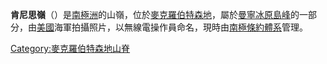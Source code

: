{{coord|70|57|S|71|30|E|source:GNIS|display=title}}

'''肯尼思嶺'''（{{lang-en|Kenneth Ridge}}）是[[南極洲|南極洲]]的山嶺，位於[[麥克羅伯特森地|麥克羅伯特森地]]，屬於[[曼寧冰原島峰|曼寧冰原島峰]]的一部分，由[[美國|美國]]海軍拍攝照片，以無線電操作員命名，現時由[[南極條約體系|南極條約體系]]管理。

{{DEFAULTSORT:Kenneth Ridge}}
[[Category:麥克羅伯特森地山脊|Category:麥克羅伯特森地山脊]]


{{MacRobertsonLand-geo-stub}}
